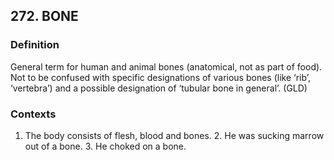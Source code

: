 ## 272. BONE
### Definition
General term for human and animal bones (anatomical, not as part of food). Not to be confused with specific designations of various bones (like ‘rib’, ‘vertebra’) and a possible designation of ‘tubular bone in general’. (GLD)

### Contexts
1. The body consists of flesh, blood and bones. 2. He was sucking marrow out of a bone. 3. He choked on a bone.

